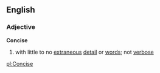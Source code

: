 ==English==
===Adjective===
'''Concise'''
# with little to no [[extraneous]] [[detail]] or [[word]]s; not [[verbose]]

[[pl:Concise]]